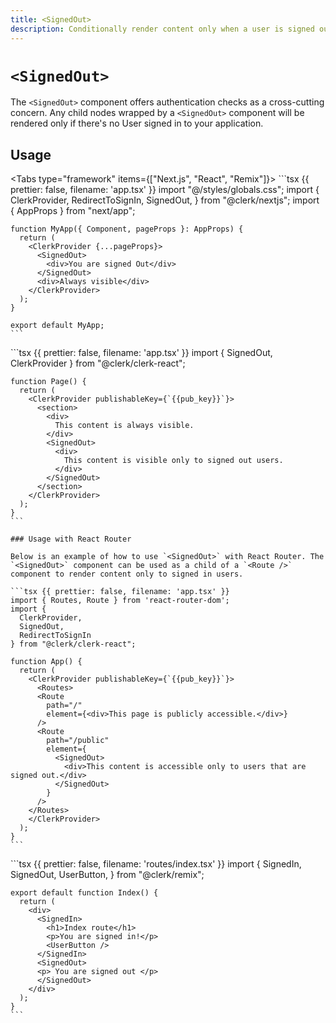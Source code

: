 ```yaml
---
title: <SignedOut>
description: Conditionally render content only when a user is signed out.
---
```


# `<SignedOut>`

The `<SignedOut>` component offers authentication checks as a cross-cutting concern. Any child nodes wrapped by a `<SignedOut>` component will be rendered only if there's no User signed in to your application.

## Usage

<Tabs type="framework" items={["Next.js", "React", "Remix"]}>
  <Tab>
    ```tsx {{ prettier: false, filename: 'app.tsx' }}
    import "@/styles/globals.css";
    import {
      ClerkProvider,
      RedirectToSignIn,
      SignedOut,
    } from "@clerk/nextjs";
    import { AppProps } from "next/app";

    function MyApp({ Component, pageProps }: AppProps) {
      return (
        <ClerkProvider {...pageProps}>
          <SignedOut>
            <div>You are signed Out</div>
          </SignedOut>
          <div>Always visible</div>
        </ClerkProvider>
      );
    }

    export default MyApp;
    ```
  </Tab>

  <Tab>
    ```tsx {{ prettier: false, filename: 'app.tsx' }}
    import { SignedOut, ClerkProvider } from "@clerk/clerk-react";

    function Page() {
      return (
        <ClerkProvider publishableKey={`{{pub_key}}`}>
          <section>
            <div>
              This content is always visible.
            </div>
            <SignedOut>
              <div>
                This content is visible only to signed out users.
              </div>
            </SignedOut>
          </section>
        </ClerkProvider>
      );
    }
    ```

    ### Usage with React Router

    Below is an example of how to use `<SignedOut>` with React Router. The `<SignedOut>` component can be used as a child of a `<Route />` component to render content only to signed in users.

    ```tsx {{ prettier: false, filename: 'app.tsx' }}
    import { Routes, Route } from 'react-router-dom';
    import {
      ClerkProvider,
      SignedOut,
      RedirectToSignIn
    } from "@clerk/clerk-react";

    function App() {
      return (
        <ClerkProvider publishableKey={`{{pub_key}}`}>
          <Routes>
          <Route
            path="/"
            element={<div>This page is publicly accessible.</div>}
          />
          <Route
            path="/public"
            element={
              <SignedOut>
                <div>This content is accessible only to users that are signed out.</div>
              </SignedOut>
            }
          />
        </Routes>
        </ClerkProvider>
      );
    }
    ```
  </Tab>

  <Tab>
    ```tsx {{ prettier: false, filename: 'routes/index.tsx' }}
    import {
      SignedIn,
      SignedOut,
      UserButton,
    } from "@clerk/remix";

    export default function Index() {
      return (
        <div>
          <SignedIn>
            <h1>Index route</h1>
            <p>You are signed in!</p>
            <UserButton />
          </SignedIn>
          <SignedOut>
          <p> You are signed out </p>
          </SignedOut>
        </div>
      );
    }
    ```
  </Tab>
</Tabs>
